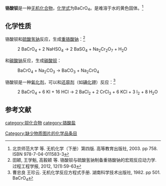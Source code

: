 {{chembox
| Verifiedfields = changed
| Watchedfields = changed
| verifiedrevid = 411488438
| ImageFile = Bariumchromaat.png
| ImageSize = 
| IUPACName = 
| OtherNames = 
|Section1={{Chembox Identifiers
| InChI = 1/Ba.Cr.4O/q+2;;;;2*-1/rBa.CrO4/c;2-1(3,4)5/q+2;-2
| InChIKey = QFFVPLLCYGOFPU-XPTLYTIWAW
| StdInChI_Ref = {{stdinchicite|correct|chemspider}}
| StdInChI = 1S/Ba.Cr.4O/q+2;;;;2*-1
| StdInChIKey_Ref = {{stdinchicite|correct|chemspider}}
| StdInChIKey = QFFVPLLCYGOFPU-UHFFFAOYSA-N
| CASNo = 10294-40-3
| CASNo_Ref = {{cascite|correct|CAS}}
| UNII_Ref = {{fdacite|changed|FDA}}
| UNII =  7D7O9CF0IX 
| PubChem = 25136
| ChemSpiderID_Ref = {{chemspidercite|correct|chemspider}}
| ChemSpiderID=23481
| SMILES = [Ba+2].[O-][Cr]([O-])(=O)=O
| RTECS = CQ876000
}}
|Section2={{Chembox Properties
| Formula = BaCrO<sub>4</sub>
| MolarMass = 253.37 g/mol
| Appearance = 黄色粉末
| Density = 4.498 g/cm<sup>3</sup>
| MeltingPtC = 210
| MeltingPt_notes = 分解
| BoilingPtC = 
| Solubility = 0.2775 mg/100 mL (20 °C)
| SolubleOther = soluble in strong acids
}}
|Section3={{Chembox Hazards
| ExternalSDS = [http://www.espi-metals.com/msds's/bariumchromate.pdf#search=%22barium%20chromate%22 External MSDS]
| EUClass = Harmful ('''Xn''') <!-- Index No. 056-002-00-7 -->
| RPhrases = {{R20/22}}
| SPhrases = {{S2}}, {{S28}}
| NFPA-H = 3
| NFPA-F = 0
| NFPA-R = 3 }}
}}
'''铬酸钡'''是一种[[无机化合物|无机化合物]]，[[化学式|化学式]]为BaCrO<sub>4</sub>。是难溶于水的黄色固体。<ref>北京师范大学 等. 无机化学（下册）第四版. 高等教育出版社, 2003. pp 758. ISBN 978-7-04-011583-3</ref>
==化学性质==
铬酸钡和[[硫酸氢钠|硫酸氢钠]]反应，生成[[重铬酸钠|重铬酸钠]]：<ref>田颖, 王学魁, 高毅颖 等. 铬酸钡与硫酸氢钠制备重铬酸钠的宏观反应动力学. 过程工程学报, 2012, 12(1):59-63</ref>
: 2 BaCrO<sub>4</sub> + 2 NaHSO<sub>4</sub> → 2 BaSO<sub>4</sub> + Na<sub>2</sub>Cr<sub>2</sub>O<sub>7</sub> + H<sub>2</sub>O
和[[碳酸钠|碳酸钠]]反应，生成[[碳酸钡|碳酸钡]]：
: BaCrO<sub>4</sub> + Na<sub>2</sub>CO<sub>3</sub> → BaCO<sub>3</sub> + Na<sub>2</sub>CrO<sub>4</sub>
铬酸钡是一种[[氧化剂|氧化剂]]，可以和[[还原剂|还原剂]]（如[[碘化钾|碘化钾]]）反应：<ref>曹忠良 王珍云. 无机化学反应方程式手册. 湖南科学技术出版社, 1982. pp 501. BaCrO<sub>4</sub></ref>
: 2 BaCrO<sub>4</sub> + 6 KI + 16 HCl → 2 BaCl<sub>2</sub> + 2 CrCl<sub>3</sub> + 6 KCl + 3 I<sub>2</sub> + 8 H<sub>2</sub>O

==参考文献==
{{reflist}}

[[category:钡化合物|category:钡化合物]]
[[category:铬酸盐|category:铬酸盐]]
[[Category:缺少物质图片的化学品条目|Category:缺少物质图片的化学品条目]]